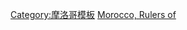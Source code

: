 {{Navbox
|name   = Rulers of Morocco
|state  = {{{state<includeonly>|collapsed</includeonly>}}}
|title  = [[摩洛哥君主列表|摩洛哥君主]]
|listclass = hlist
|groupstyle = text-align:center;

| group1 = [[伊德里斯王朝]]<br/>（788年–974年）
| list1  = 
*[[伊德里斯·本·阿卜杜拉]]
*[[伊德里斯二世|伊德里斯·本·伊德里斯]]
*[[穆罕默德·本·伊德里斯]]
*[[阿里·本·穆罕默德]]
*[[叶海亚·本·穆罕默德]]
*[[叶海亚·本·叶海亚]]
*[[阿里·本·奥马尔]]
*[[叶海亚·本·卡西姆]]
*[[叶海亚·本·伊德里斯]]
*[[哈贾姆·哈桑·本·穆罕默德·本·卡西姆|哈桑·本·穆罕默德]]
*[[卡西姆·盖农]]
*[[阿布·艾什·艾哈迈德]]
*[[哈桑·本·盖农]]

| group2 = [[穆拉比特王朝]]<br/>（1040年–1147年）
| list2  = 
*[[优素福·本·塔什芬]]
*[[阿里·本·优素福]]
*[[塔什芬·本·阿里]]
*[[易卜拉欣·本·塔什芬]]
*[[伊沙克·本·阿里]]

|group3 = [[穆瓦希德王朝]]<br/>（1121年–1269年）
|list3  = 
*[[阿卜杜勒·慕敏]]
*[[阿布·雅各布·优素福]]
*[[阿布·优素福·雅各布·曼苏尔]]
*[[穆罕默德·纳西尔]]
*[[优素福·穆斯坦西尔]]
*[[阿卜杜勒-瓦希德·马赫卢]]
*[[阿卜杜拉·阿迪勒]]
*[[叶海亚·穆塔西姆]]
*[[伊德里斯·马蒙]]
*[[阿卜杜勒-瓦希德·拉希德]]
*[[阿布·哈桑·赛义德·穆塔迪德|赛义德·穆塔迪德]]

| group4 = [[马林王朝]]<br/>（1244年–1465年）
| list4  =
*[[阿布·叶海亚·本·阿卜杜勒-哈克]]
*[[阿布·优素福·雅各布·本·阿卜杜勒-哈克]]
*[[阿布·雅各布·优素福·纳赛尔]]
*[[阿布·萨比特·阿米尔]]
*[[阿布·拉比·苏莱曼]]
*[[阿布·赛义德·奥斯曼·本·雅各布]]
*[[阿布·哈桑·阿里·本·奥斯曼]]
*[[阿布·伊南·法里斯]]
*[[穆罕默德二世·本·法里斯]]
*[[阿布·贝克尔·本·法里斯]]
*[[易卜拉欣·本·阿里]]
*[[塔什芬·本·阿里 (马林王朝)|塔什芬·本·阿里]]
*[[阿卜杜勒-阿齐兹·本·阿里]]
*[[穆罕默德三世·本·阿卜杜勒-阿齐兹]]
*[[阿布-阿巴斯·艾哈迈德·穆斯坦西尔]]
*[[穆萨·本·法里斯·穆塔瓦基勒]]
*[[穆罕默德·本·艾哈迈德·瓦西格]]
*[[阿布-阿巴斯·艾哈迈德·穆斯坦西尔]]
*[[阿卜杜勒-阿齐兹二世·本·艾哈迈德二世]]
*[[阿卜杜拉·本·艾哈迈德二世]]
*[[阿布·赛义德·奥斯曼三世]]
*[[阿卜杜勒-哈克二世]]

| group5 = [[瓦塔斯王朝]]<br/>（1471年–1549年，1554年）
| list5  =
*[[Abu Abd Allah al-Sheikh Muhammad ibn Yahya|Muhammad ibn Yahya]]
*[[Abu Abd Allah al-Burtuqali Muhammad ibn Muhammad|Muhammad ibn Muhammad]]
*[[Abu al-Hasan Abu Hasan Ali ibn Muhammad|Ali ibn Muhammad (Abu Hassun)]]
*[[Abu al-Abbas Ahmad ibn Muhammad|Ahmad ibn Muhammad]]
*[[Nasir ad-Din al-Qasri Muhammad ibn Ahmad|Muhammad ibn Ahmad]]
*[[Abu al-Abbas Ahmad ibn Muhammad|Ahmad ibn Muhammad]]

| group6 = [[萨阿德王朝]]<br/>（1549年–1659年）
| list6  =
*[[Mohammed ash-Sheikh|Muhammad ash-Sheikh]]
*[[Abdallah al-Ghalib]]
*[[Abu Abdallah Mohammed II Saadi|Muhammad al-Mutawakkil]]
*[[Abu Marwan Abd al-Malik I Saadi|Abd al-Malik I <small>(Abu Marwan Abd al-Malik al-Ghazi)</small>]]
*[[Ahmad al-Mansur]]
*[[Abu Faris Abdallah]]
*[[Abdallah al-Ghalib II]]
*[[Zidan al-Nasir]]
*[[Abu Marwan Abd al-Malik II|Abd al-Malik II <small>(Abu Marwan Abd al-Malik ibn Zidan)</small>]]
*[[Al Walid ben Zidan|Al-Walid ibn Zidan]]
*[[Mohammed esh-Sheikh es-Seghir]]
*[[Ahmad al-Abbas]]

| group7 = [[阿拉维王朝]]<br/>（1666年至今）
| list7  =
*[[al-Rashid of Morocco|Al-Rashid ibn Ali]]
*[[Ismail Ibn Sharif|Ismail ibn Ali]]
*[[Abu'l Abbas Ahmad of Morocco|Ahmad ibn Ismail]]
*[[Abdalmalik of Morocco|Abd al-Malik ibn Ismail]]
*[[Abdallah of Morocco|Abdallah ibn Ismail]]
*[[Ali of Morocco|Ali ibn Ismail]]
*[[Muhammad II ben Arbia of Morocco|Muhammad II <small>(Muhammad ibn Ismail)</small>]]
*[[al-Mostadi of Morocco|Al-Mustadi' ibn Ismail]]
*[[Zin al-Abidin of Morocco|Zin al-Abidin ibn Ismail]]
*[[Mohammed ben Abdallah|Muhammad III <small>(Muhammad ibn Abdallah)</small>]]
*[[Yazid of Morocco|Al-Yazid ibn Muhammad]]
*[[Hisham of Morocco|Hisham ibn Muhammad]]
*[[Slimane of Morocco|Suleiman ibn Muhammad]]
*[[Abd al-Rahman of Morocco|Abd al-Rahman ibn Hisham]] 
*[[穆罕默德四世 (摩洛哥)|穆罕默德四世]]
*[[Hassan I of Morocco|Hassan I <small>(Al-Hassan ibn Muhammad)</small>]]
*[[Abdelaziz of Morocco|Abd al-Aziz ibn al-Hassan]]
*[[Abd al-Hafid of Morocco|Abd al-Hafid ibn al-Hassan]]
*[[Yusef of Morocco|Yusuf ibn al-Hassan]]
*[[Mohammed Ben Aarafa|Muhammad ibn Arafa]]
*[[穆罕默德五世 (摩洛哥)|穆罕默德五世]]
*[[哈桑二世 (摩洛哥)|哈桑二世]]
*[[穆罕默德六世 (摩洛哥)|穆罕默德六世]]
}}
<noinclude>
{{collapsible option}}
[[Category:摩洛哥模板]]
[[Category:君主模板|Morocco, Rulers of]]
</noinclude>
